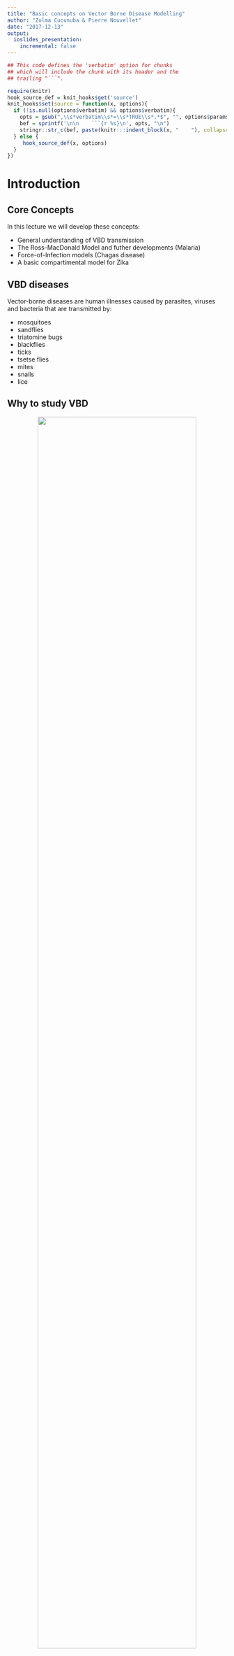 ```yaml
---
title: "Basic concepts on Vector Borne Disease Modelling"
author: "Zulma Cucunuba & Pierre Nouvellet"
date: "2017-12-13"
output:
  ioslides_presentation:
    incremental: false
---
```




```r
## This code defines the 'verbatim' option for chunks
## which will include the chunk with its header and the
## trailing "```".

require(knitr)
hook_source_def = knit_hooks$get('source')
knit_hooks$set(source = function(x, options){
  if (!is.null(options$verbatim) && options$verbatim){
    opts = gsub(",\\s*verbatim\\s*=\\s*TRUE\\s*.*$", "", options$params.src)
    bef = sprintf('\n\n    ```{r %s}\n', opts, "\n")
    stringr::str_c(bef, paste(knitr:::indent_block(x, "    "), collapse = '\n'), "\n    ```\n")
  } else {
     hook_source_def(x, options)
  }
})
```




# Introduction

## Core Concepts 

In this lecture we will develop these concepts:

- General understanding of VBD transmission
- The Ross-MacDonald Model and futher developments (Malaria)
- Force-of-Infection models (Chagas disease)
- A basic compartimental model for Zika

## VBD diseases

Vector-borne diseases are human illnesses caused by parasites, viruses and bacteria that are transmitted by:

- mosquitoes
- sandflies
- triatomine bugs
- blackflies
- ticks
- tsetse flies
- mites
- snails
- lice


## Why to study VBD
<center>

<img src="../../img/slides/vbdmap.jpg" width="85%">
</center>
<br>


## Why to study VBD
It has been a major cause of disease burden for decades particularly Malaria, Dengue, Chagas disease. 

Since 2014, major outbreaks of dengue, malaria, chikungunya yellow fever and Zika have afflicted populations, claimed lives and overwhelmed health systems in many countries.

Global travel and trade, unplanned urbanization, climate change can impact on pathogen transmission, making transmission season longer or more intense or causing diseases to emerge in countries where they were previously unknown.


# Malaria

## The Ross - MacDonald Model

The first vbd model was the Malaria transmission model by Ross (1911) and MacDonald (1957). 

The Ross-Macdonald theory has since played a central role in infectious disease modelling and constitute the basis of much of the epidemiological understanding of insect-borne diseases. 

The Ross-Macdonald model then let to the *Global Malaria Eradication Programme* (GMEP, 1955–1969).


## The Simple Ross - MacDonald Model (flow diagram)

<center>

<img src="../../img/slides/SImodel.png" width="85%">
</center>
<br>



## The Ross - MacDonald Model (parameters)

- **N** =       Size of human population
- **M** =       Size of vector population
- *m*   =     N/M, number of mosquitos per human host
- *a*   =     bitting rate by a single mosquito
- *b*   =     probablity of transmission from mosquito to human
- *c*   =     probablity of transmission from human to mosquito
- *r*   =     recovery rate in humans
- *mu_v*  =   mortality of the mosquito


## The model (Equations)

$$\ \frac{dSh}{dt}  = - a b\frac {S_h I_v}{N_h} $$
$$\ \frac{dIh}{dt}  = a b\frac {S_h I_v}{N_h} - rI_h$$
$$\ \frac{dRh}{dt}  = rI_h$$

$$\ \frac{dSv}{dt}  = \mu_v N_v  - ac \frac{S_vI_h} {N_h} - \mu_v S_v$$
$$\ \frac{dI_v}{dt}  = ac \frac{S_vI_h} {N_h} - \mu_v I_v$$

## The Ross - MacDonald Model (R0)

$$\ R_0^2 =  \frac {ma^2bc}{r \mu_v}$$

For a more thorough revision on the evolution of Ross-MacDonald theory, you can check (Smith  et al., 2012) 

## An example of a more complex and updated malaria model


<center>

<img src="../../img/slides/malaria_model.png" width="95%">
</center>
<br>
*Griffin et al. 2010*


# Chagas disease

## Force-of-Infection models (I)

In epidemiology, FOI ($\lambda$) is defined as the per capita rate at which
susceptible individuals become infectious.

These models also called catalytic models aim at fitting age-structured sero-prevalence data to estimate the FoI.

The basic model (Muench, 1934) 

$$\ p_a  =  1 - exp ^ {-\lambda a} $$
They allow us to estimate parameteres from previous exposure to infection.

Particularly used in VBD for arboviruses, malaria and Chagas disease.


## FoI models for Chagas disease

- Chagas is an infectious but chronic disease

- Undestanding exposure history is crutial to estimate disease burden

- Exposure is heterogeneous both over time and in space

- There is not age dependency in susceptibility to infection (assumption)

- There is no loss of antibodies over time (assumption)

## FoI models for Chagas disease 



- Constant FoI model
$$\ p_a  =  1 - exp ^ {-\lambda a} $$

- Interruption model
$$\ p_{a,\tau}  =  1 - exp {(- [\lambda_1 (a - (\tau - \epsilon_1)) + \lambda_2(\tau - \epsilon_2) ]} $$
 
- Temporarily changing FoI
$$\ p_a  =  1 -  \sum_{i=\tau - a +1}^{i = \tau} {\lambda_i} $$

*Cucunuba et at. BMJ Global Health 2017 *

## FoI models for Chagas disease in Colombia (I)

<center>
<img src="../../img/slides/foi_chagas_fits.jpg" width="65%">
</center>
<br>

*Cucunuba et at. BMJ Global Health 2017 *


## FoI models for Chagas disease in Colombia (II)

<center>
<img src="../../img/slides/foi_chagas_surveys_map_col.jpg" width="65%">
</center>
<br>
*Cucunuba et at. BMJ Global Health 2017 *

## FoI models for Chagas disease in Colombia (III)

<center>
<img src="../../img/slides/foi_chagas_settings.jpg" width="65%">
</center>
<br>
*Cucunuba et at. BMJ Global Health 2017 *

## FoI models for Chagas disease in Colombia (IV)

<center>
<img src="../../img/slides/foi_chagas_colombia_map.jpg" width="65%">
</center>
<br>
*Cucunuba et at. BMJ Global Health 2017 *


# Zika

## Zika in Latin America (R estimates)

<center>
<img src="../../img/slides/zika_R_estimates.jpg" width="55%">
</center>
<br>
*Ferguson et at. Science 2016*


## Zika in Latin America (Projections)

<center>
<img src="../../img/slides/zika_model_results.jpg" width="65%">
</center>
<br>

*Ferguson et at. Science 2016*